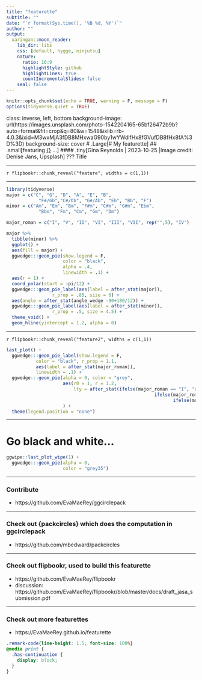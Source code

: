 ```yaml
---
title: "featurette"
subtitle: ""
date: "`r format(Sys.time(), '%B %d, %Y')`"
author: ""
output:
  xaringan::moon_reader:
    lib_dir: libs
    css: [default, hygge, ninjutsu]
    nature:
      ratio: 16:9
      highlightStyle: github
      highlightLines: true
      countIncrementalSlides: false
    seal: false
---
```





```r
knitr::opts_chunk$set(echo = TRUE, warning = F, message = F)
options(tidyverse.quiet = TRUE)
```

class: inverse, left, bottom
background-image: url(https://images.unsplash.com/photo-1542204165-65bf26472b9b?auto=format&fit=crop&q=80&w=1548&ixlib=rb-4.0.3&ixid=M3wxMjA3fDB8MHxwaG90by1wYWdlfHx8fGVufDB8fHx8fA%3D%3D)
background-size: cover
# .Large[# My featurette]
## .small[featuring [{}]() ...]
#### .tiny[Gina Reynolds | 2023-10-25 |Image credit: Denise Jans, Upsplash]
???
Title 

---


`r flipbookr::chunk_reveal("feature", widths = c(1,1))`

---

```r
library(tidyverse)
major = c("C", "G", "D", "A", "E", "B",
            "F#/Gb","C#/Db", "G#/Ab", "Eb", "Bb", "F")
minor = c("Am", "Em", "Bm", "F#m", "C#m", "G#m", "Ebm",
            "Bbm", "Fm", "Cm", "Gm", "Dm")

major_roman = c("I", "V", "II", "VI", "III", "VII", rep("",5), "IV")

major %>% 
  tibble(minor) %>% 
  ggplot() + 
  aes(fill = major) + 
  ggwedge:::geom_pie(show.legend = F, 
                     color = "black", 
                     alpha = .4,
                     linewidth = .1) +
  aes(r = 1) +
  coord_polar(start = -pi/12) +
  ggwedge:::geom_pie_label(aes(label = after_stat(major)),
                 r_prop = .85, size = 6) +
  aes(angle = after_stat(angle_wedge -90+180/12)) + 
  ggwedge:::geom_pie_label(aes(label = after_stat(minor)),
                 r_prop = .5, size = 4.5) +
  theme_void() +
  geom_hline(yintercept = 1.2, alpha = 0) 
```





---


`r flipbookr::chunk_reveal("feature2", widths = c(1,1))`

```r
last_plot() + 
  ggwedge:::geom_pie_label(show.legend = F, 
           color = "black", r_prop = 1.1,
           aes(label = after_stat(major_roman)),
           linewidth = .1) + 
  ggwedge:::geom_pie(alpha = 0, color = "grey",  
                     aes(r0 = 1, r = 1.2, 
                         lty = after_stat(ifelse(major_roman == "I", "a", 
                                                       ifelse(major_roman %in% c("V", "IV"), "b", 
                                                              ifelse(major %in% c("Bb", "D"), "c", "d")))))
                     ) +
  theme(legend.position = "none")
```


---

# Go black and white...

```r
ggwipe::last_plot_wipe(1) + 
  ggwedge:::geom_pie(alpha = 0, 
                     color = "grey35")
```



---


### Contribute

- https://github.com/EvaMaeRey/ggcirclepack

---



### Check out {packcircles} which does the computation in ggcirclepack

- https://github.com/mbedward/packcircles

---

### Check out flipbookr, used to build this featurette

- https://github.com/EvaMaeRey/flipbookr
- discussion: https://github.com/EvaMaeRey/flipbookr/blob/master/docs/draft_jasa_submission.pdf 

---

### Check out more featurettes

- https://EvaMaeRey.github.io/featurette




```css
.remark-code{line-height: 1.5; font-size: 100%}
@media print {
  .has-continuation {
    display: block;
  }
}
```

